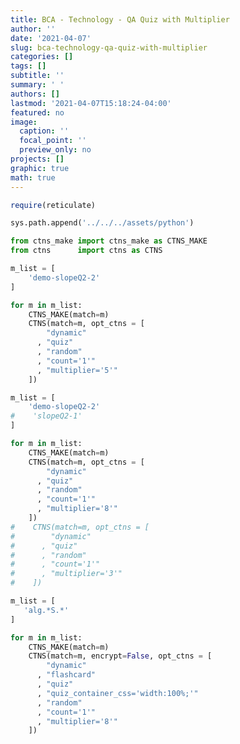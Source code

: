 ```yaml
---
title: BCA - Technology - QA Quiz with Multiplier
author: ''
date: '2021-04-07'
slug: bca-technology-qa-quiz-with-multiplier
categories: []
tags: []
subtitle: ''
summary: ' '
authors: []
lastmod: '2021-04-07T15:18:24-04:00'
featured: no
image:
  caption: ''
  focal_point: ''
  preview_only: no
projects: []
graphic: true
math: true
---
```

```r
require(reticulate)
```

```python
sys.path.append('../../../assets/python')

from ctns_make import ctns_make as CTNS_MAKE
from ctns      import ctns as CTNS
```

```python
m_list = [
    'demo-slopeQ2-2'
]

for m in m_list:
    CTNS_MAKE(match=m)
    CTNS(match=m, opt_ctns = [ 
        "dynamic"
      , "quiz"
      , "random"
      , "count='1'"
      , "multiplier='5'"
    ])
```

```python
m_list = [
    'demo-slopeQ2-2'
#    'slopeQ2-1'
]

for m in m_list:
    CTNS_MAKE(match=m)
    CTNS(match=m, opt_ctns = [ 
        "dynamic"
      , "quiz"
      , "random"
      , "count='1'"
      , "multiplier='8'"
    ])
#    CTNS(match=m, opt_ctns = [ 
#        "dynamic"
#      , "quiz"
#      , "random"
#      , "count='1'"
#      , "multiplier='3'"
#    ])
```

```python
m_list = [
   'alg.*S.*'
]

for m in m_list:
    CTNS_MAKE(match=m)
    CTNS(match=m, encrypt=False, opt_ctns = [ 
        "dynamic"
      , "flashcard"
      , "quiz"
      , "quiz_container_css='width:100%;'"
      , "random"
      , "count='1'"
      , "multiplier='8'"
    ])
```


